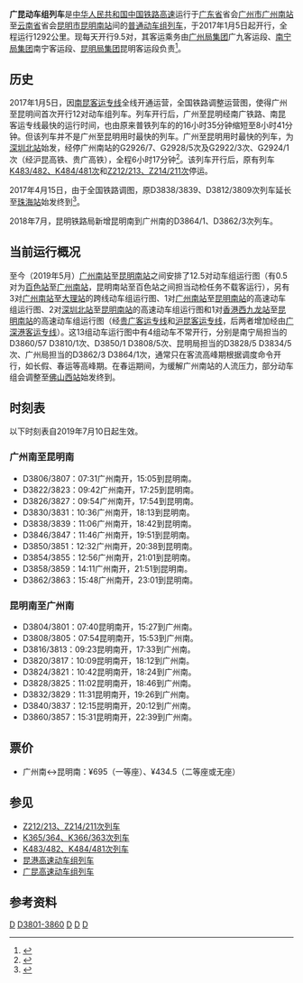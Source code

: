 {{Infobox CHNTrain
| name_bgcolor = #0033c9
| Photo = 
| Photoname =
| 国铁列车     = 广昆动车组列车
| 别称            =
| 开行      = 2017年1月5日
| 铁路局    = [[广州局集团|广州局集团]]、[[南宁局集团|南宁局集团]]、[[昆明局集团|昆明局集团]]
| 客运段    = 广九客运段、南宁客运段、昆明客运段
| 等级      = [[普通动车组列车|普通动车组列车]]
| 曾用车次   = 
| 目前车次   = D38XX次
| 运行区间   = [[广州南站|广州南站]] ↔ [[昆明南站|昆明南站]]
| 途径线路   = [[南广铁路|南广铁路]]、[[南昆客运专线|南昆客运专线]]
| 发车时间   = 广州南：07:31-15:48<br>昆明南：07:40-15:31
| 终到时间   = 昆明南：15:05-23:01<br>广州南：15:27-22:39
| 全程时间   = 7小时08分至8小时25分
| 停靠 = [[南宁东站|南宁东站]]等
| 车体  = [[和谐号CRH2型电力动车组|和谐号CRH2A型电力动车组]]
}}
'''广昆动车组列车'''是[[中华人民共和国|中华人民共和国]][[中国铁路高速|中国铁路高速]]运行于[[广东省|广东省]]省会[[广州市|广州市]][[广州南站|广州南站]]至[[云南省|云南省]]省会[[昆明市|昆明市]][[昆明南站|昆明南站]]间的[[普通动车组列车|普通动车组列车]]，于2017年1月5日起开行，全程运行1292公里。现每天开行9.5对，其客运乘务由[[广州局集团|广州局集团]]广九客运段、[[南宁局集团|南宁局集团]]南宁客运段、[[昆明局集团|昆明局集团]]昆明客运段负责<ref name=nbwj>{{Citation|date = 2016-10-29|title = 铁总运函〔2016〕836号　中国铁路总公司关于公布2016年底调整列车运行图的通知|publisher =[[中国铁路总公司|中国铁路总公司]]|pages=171}}</ref>。

==历史==
2017年1月5日，因[[南昆客运专线|南昆客运专线]]全线开通运营，全国铁路调整运营图，使得广州至昆明间首次开行12对动车组列车。列车开行后，广州至昆明经南广铁路、南昆客运专线最快的运行时间，也由原来普铁列车的的16小时35分钟缩短至8小时41分钟。但该列车并不是广州至昆明用时最快的列车。广州至昆明用时最快的列车，为[[深圳北站|深圳北站]]始发，经停广州南站的G2926/7、G2928/5次及G2922/3次、G2924/1次（经沪昆高铁、贵广高铁），全程6小时17分钟<ref>{{cite news|url=http://news.163.com/16/1225/20/C95J9RDG00014AEE.html|title=广州、深圳将从明年1月5日起开行至昆明动车组列车|publisher=金羊网(广州)|date=2016-12-25|accessdate=2017-01-07}}{{Dead link|date=2020年1月 |bot=InternetArchiveBot |fix-attempted=yes }}</ref>。该列车开行后，原有列车[[K483/482、K484/481次列车|K483/482、K484/481次]]和[[Z212/213、Z214/211次列车|Z212/213、Z214/211次]]停运。

2017年4月15日，由于全国铁路调图，原D3838/3839、D3812/3809次列车延长至[[珠海站|珠海站]]始发终到<ref>{{cite news|url=http://news.qq.com/a/20170325/001144.htm|title=全国铁路下月调整运行图 深圳珠海首次互通动车组|publisher=[[新快报|新快报]]|date=2017-03-25|accessdate=2017-03-25|archive-date=2017-04-09|archive-url=https://web.archive.org/web/20170409202201/http://news.qq.com/a/20170325/001144.htm|dead-url=no}}</ref>。

2018年7月，昆明铁路局新增昆明南到广州南的D3864/1、D3862/3次列车。

==当前运行概况==
至今（2019年5月）[[广州南站|广州南站]]至[[昆明南站|昆明南站]]之间安排了12.5对动车组运行图（有0.5对为[[百色站|百色站]]至[[广州南站|广州南站]]，昆明南站至百色站之间担当动检任务不载客运行），另有3对[[广州南站|广州南站]]至[[大理站|大理站]]的跨线动车组运行图、1对[[广州南站|广州南站]]至[[昆明南站|昆明南站]]的高速动车组运行图、2对[[深圳北站|深圳北站]]至[[昆明南站|昆明南站]]的高速动车组运行图和1对[[香港西九龙站|香港西九龙站]]至[[昆明南站|昆明南站]]的高速动车组运行图（经[[贵广客运专线|贵广客运专线]]和[[沪昆客运专线|沪昆客运专线]]，后两者增加经由[[广深港客运专线|广深港客运专线]]）。这13组动车运行图中有4组动车不常开行，分别是南宁局担当的D3860/57 D3810/1次、D3850/1 D3808/5次、昆明局担当的D3828/5 D3834/5次、广州局担当的D3862/3 D3864/1次，通常只在客流高峰期根据调度命令开行，如长假、春运等高峰期。在春运期间，为缓解广州南站的人流压力，部分动车组会调整至[[佛山西站|佛山西站]]始发终到。

==时刻表==
以下时刻表自2019年7月10日起生效。
===广州南至昆明南===
*D3806/3807：07:31广州南开，15:05到昆明南。
*D3822/3823：09:42广州南开，17:25到昆明南。
*D3826/3827：09:54广州南开，17:54到昆明南。
*D3830/3831：10:36广州南开，18:13到昆明南。
*D3838/3839：11:06广州南开，18:42到昆明南。
*D3846/3847：11:46广州南开，19:51到昆明南。
*D3850/3851：12:32广州南开，20:38到昆明南。
*D3854/3855：12:56广州南开，21:01到昆明南。
*D3858/3859：14:11广州南开，21:51到昆明南。
*D3862/3863：15:48广州南开，23:01到昆明南。

===昆明南至广州南===
*D3804/3801：07:40昆明南开，15:27到广州南。
*D3808/3805：07:54昆明南开，15:53到广州南。
*D3816/3813：09:23昆明南开，17:33到广州南。
*D3820/3817：10:09昆明南开，18:12到广州南。
*D3824/3821：10:42昆明南开，18:24到广州南。
*D3828/3825：11:02昆明南开，18:46到广州南。
*D3832/3829：11:31昆明南开，19:26到广州南。
*D3840/3837：12:15昆明南开，20:12到广州南。
*D3860/3857：15:31昆明南开，22:39到广州南。

==票价==
*广州南↔昆明南：¥695（一等座）、¥434.5（二等座或无座）

==参见==
*[[Z212/213、Z214/211次列车|Z212/213、Z214/211次列车]]
*[[K365/364、K366/363次列车|K365/364、K366/363次列车]]
*[[K483/482、K484/481次列车|K483/482、K484/481次列车]]
*[[昆港高速动车组列车|昆港高速动车组列车]]
*[[广昆高速动车组列车|广昆高速动车组列车]]

==参考资料==
{{Reflist|2}}
{{中国动车组列车车次|0}}
[[Category:中国铁路动车组列车车次|D]]
[[Category:进穗列车|D3801-3860]]
[[Category:中国铁路广州局集团有限公司|D]]
[[Category:中国铁路南宁局集团有限公司|D]]
[[Category:中国铁路昆明局集团有限公司|D]]